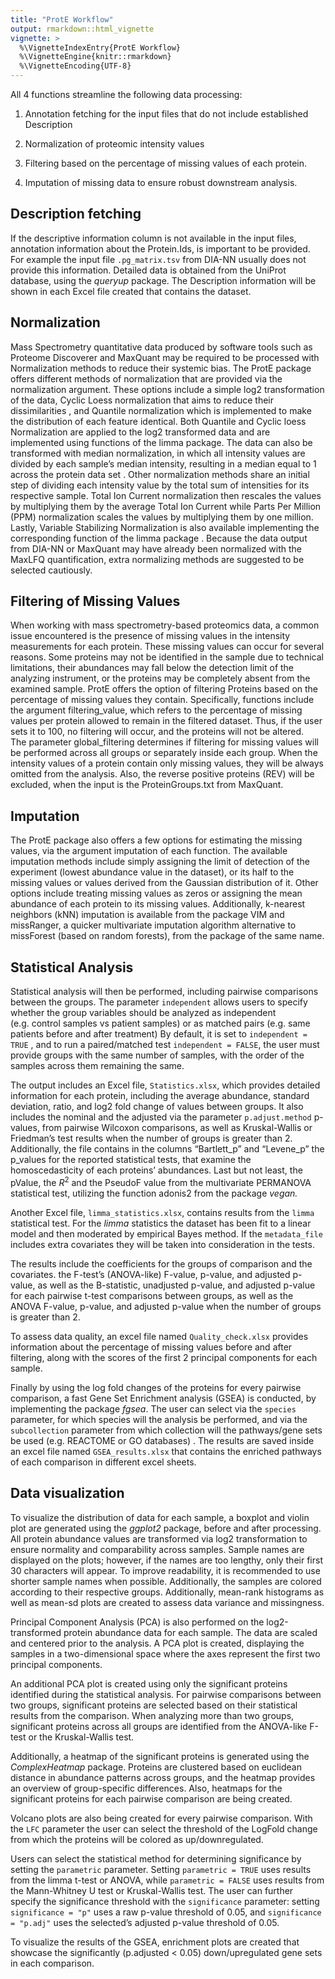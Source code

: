 ```yaml
---
title: "ProtE Workflow"
output: rmarkdown::html_vignette
vignette: >
  %\VignetteIndexEntry{ProtE Workflow}
  %\VignetteEngine{knitr::rmarkdown}
  %\VignetteEncoding{UTF-8}
---
```


All 4 functions streamline the following data processing:

1.  Annotation fetching for the input files that do not include established Description

2.	Normalization of proteomic intensity values 

3.	Filtering based on the percentage of missing values of each protein.

4.	Imputation of missing data to ensure robust downstream analysis.


## Description fetching


If the descriptive information column is not available in the input files, annotation information about the Protein.Ids, is important to be provided. For example the input file `.pg_matrix.tsv` from DIA-NN usually does not provide this information. Detailed data is obtained from the UniProt database, using the *queryup* package. The Description information will be shown in each Excel file created that contains the dataset.


## Normalization


Mass Spectrometry quantitative data produced by software tools such as Proteome Discoverer and MaxQuant may be required to be processed with Normalization methods to reduce their systemic bias. The ProtE package offers different methods of normalization that are provided via the normalization argument. 
These options include a simple log2 transformation of the data, Cyclic Loess normalization that aims to reduce their dissimilarities , and Quantile normalization which is implemented to make the distribution of each feature identical. Both Quantile and Cyclic loess Normalization are applied to the log2 transformed data and are implemented using functions of the limma package.
 The data can also be transformed with median normalization, in which all intensity values are divided by each sample’s median intensity, resulting in a median equal to 1 across the protein data set .  Other normalization methods share an initial step of dividing each intensity value by the total sum of intensities for its respective sample. Total Ion Current normalization then rescales the values by multiplying them by the average Total Ion Current while Parts Per Million (PPM) normalization scales the values by multiplying them by one million. Lastly, Variable Stabilizing Normalization is also available implementing the corresponding function of the limma package .
 Because the data output from DIA-NN or MaxQuant may have already been normalized with the MaxLFQ quantification, extra normalizing methods are suggested to be selected cautiously. 


## Filtering of Missing Values


When working with mass spectrometry-based proteomics data, a common issue encountered is the presence of missing values in the intensity measurements for each protein. These missing values can occur for several reasons. Some proteins may not be identified in the sample due to technical limitations, their abundances may fall below the detection limit of the analyzing instrument, or the proteins may be completely absent from the examined sample.
 ProtE offers the option of filtering Proteins based on the percentage of missing values they contain. Specifically, functions include the argument filtering_value, which refers to the percentage of missing values per protein allowed to remain in the filtered dataset. Thus, if the user sets it to 100, no filtering will occur, and the proteins will not be altered.  
The parameter global_filtering determines if filtering for missing values will be performed across all groups or separately inside each group. When the intensity values of a protein contain only missing values, they will be always omitted from the analysis. Also, the reverse positive proteins (REV) will be excluded, when the input is the ProteinGroups.txt from MaxQuant.


## Imputation


The ProtE package also offers a few options for estimating the missing values, via the argument imputation of each function.
 The available imputation methods include simply assigning the limit of detection of the experiment (lowest abundance value in the dataset), or its half to the missing values or values derived from the Gaussian distribution of it. Other options include treating missing values as zeros or assigning the mean abundance of each protein to its missing values. Additionally, k-nearest neighbors (kNN) imputation is available from the package VIM and missRanger, a quicker multivariate imputation algorithm alternative to missForest (based on random forests), from the package of the same name. 


## Statistical Analysis


Statistical analysis will then be performed, including pairwise comparisons between the groups. The parameter `independent` allows users to specify whether the group variables should be analyzed as independent (e.g. control samples vs patient samples) or as matched pairs (e.g. same patients before and after treatment) By default, it is set to `independent = TRUE` , and to run a paired/matched test `independent = FALSE`, the user must provide groups with the same number of samples, with the order of the samples across them remaining the same. 


The output includes an Excel file, `Statistics.xlsx`, which provides detailed information for each protein, including the average abundance, standard deviation, ratio, and log2 fold change of values between groups. It also includes the nominal and the adjusted via the parameter `p.adjust.method` p-values, from pairwise Wilcoxon comparisons, as well as Kruskal-Wallis or Friedman's test results when the number of groups is greater than 2. Additionally, the file contains in the columns "Bartlett_p" and "Levene_p" the p_values for the reported statistical tests, that examine the homoscedasticity of each proteins' abundances. Last but not least, the pValue, the $R^2$ and the PseudoF value from the multivariate PERMANOVA statistical test, utilizing the function adonis2 from the package *vegan.* 

Another Excel file, `limma_statistics.xlsx`, contains results from the `limma` statistical test. For the *limma* statistics the dataset has been fit to a linear model and then moderated by empirical Bayes method. If the `metadata_file` includes extra covariates they will be taken into consideration in the tests. 

The results include the coefficients for the groups of comparison and the covariates. the F-test's (ANOVA-like) F-value, p-value, and adjusted p-value, as well as the B-statistic, unadjusted p-value, and adjusted p-value for each pairwise t-test comparisons between groups, as well as the ANOVA F-value, p-value, and adjusted p-value when the number of groups is greater than 2.

To assess data quality, an excel file named `Quality_check.xlsx` provides information about the percentage of missing values  before and after filtering, along with the scores of the first 2 principal components for each sample. 

Finally by using the log fold changes of the proteins for every pairwise comparison, a fast Gene Set Enrichment analysis (GSEA) is conducted, by implementing the package *fgsea*. The user can select via the `species` parameter, for which species will the analysis be performed, and via the `subcollection` parameter from which collection will the pathways/gene sets be used (e.g. REACTOME or GO databases) . The results are saved inside an excel file named `GSEA_results.xlsx` that contains the enriched pathways of each comparison in different excel sheets. 

## Data visualization 

To visualize the distribution of data for each sample, a boxplot and violin plot are generated using the *ggplot2* package, before and after processing. All protein abundance values are transformed via log2 transformation to ensure normality and comparability across samples. Sample names are displayed on the plots; however, if the names are too lengthy, only their first 30 characters will appear. To improve readability, it is recommended to use shorter sample names when possible. Additionally, the samples are colored according to their respective groups. Additionally, mean-rank histograms as well as mean-sd plots are created to assess data variance and missingness.

Principal Component Analysis (PCA) is also performed on the log2-transformed protein abundance data for each sample. The data are scaled and centered prior to the analysis. A PCA plot is created, displaying the samples in a two-dimensional space where the axes represent the first two principal components.

An additional PCA plot is created using only the significant proteins identified during the statistical analysis. For pairwise comparisons between two groups, significant proteins are selected based on their statistical results from the comparison. When analyzing more than two groups, significant proteins across all groups are identified from the ANOVA-like F-test or the Kruskal-Wallis test.

Additionally, a heatmap of the significant proteins is generated using the *ComplexHeatmap* package. Proteins are clustered based on euclidean distance in abundance patterns across groups, and the heatmap provides an overview of group-specific differences. Also, heatmaps for the significant proteins for each pairwise comparison are being created. 

Volcano plots are also being created for every pairwise comparison. With the `LFC` parameter the user can select the threshold of the LogFold change from which the proteins will be colored as up/downregulated.

Users can select the statistical method for determining significance by setting the `parametric` parameter. Setting `parametric = TRUE` uses results from the limma t-test or ANOVA, while `parametric = FALSE` uses results from the Mann-Whitney U test or Kruskal-Wallis test. The user can further specify the significance threshold with the `significance` parameter: setting `significance = "p"` uses a raw p-value threshold of 0.05, and `significance = "p.adj"` uses the selected's adjusted p-value threshold of 0.05.

To visualize the results of the GSEA, enrichment plots are created that showcase the significantly (p.adjusted < 0.05) down/upregulated gene sets in each comparison.
 

